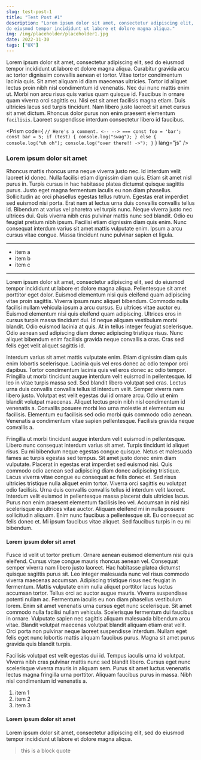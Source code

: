 ```yaml
---
slug: test-post-1
title: "Test Post #1"
description: "Lorem ipsum dolor sit amet, consectetur adipiscing elit, sed 
do eiusmod tempor incididunt ut labore et dolore magna aliqua."
img: /img/placeholder/placeholder1.jpg
date: 2022-11-30
tags: ["UX"]
---
```



Lorem ipsum dolor sit amet, consectetur adipiscing elit, sed do eiusmod tempor 
incididunt ut labore et dolore magna aliqua. Curabitur gravida arcu ac tortor 
dignissim convallis aenean et tortor. Vitae tortor condimentum lacinia quis. 
Sit amet aliquam id diam maecenas ultricies. Tortor id aliquet lectus proin nibh
 nisl condimentum id venenatis. Nec dui nunc mattis enim ut. Morbi non arcu 
risus quis varius quam quisque id. Faucibus in ornare quam viverra orci sagittis 
eu. Nisi est sit amet facilisis magna etiam. Duis ultricies lacus sed turpis 
tincidunt. Nam libero justo laoreet sit amet cursus sit amet dictum. Rhoncus 
dolor purus non enim praesent elementum `facilisis`. Laoreet suspendisse interdum 
consectetur libero id faucibus.

<Prism code={
`// Here's a comment. <-- --> ===
const foo = 'bar';
const bar = 5;
if (test) {
  console.log("swag");
} else {
  console.log("uh oh");
  console.log("over there!! ->");
}`
} 
lang="js" 
/>

### Lorem ipsum dolor sit amet

Rhoncus mattis rhoncus urna neque viverra justo nec. Id interdum velit laoreet 
id donec. Nulla facilisi etiam dignissim diam quis. Etiam sit amet nisl purus 
in. Turpis cursus in hac habitasse platea dictumst quisque sagittis purus. Justo
eget magna fermentum iaculis eu non diam phasellus. Sollicitudin ac orci 
phasellus egestas tellus rutrum. Egestas erat imperdiet sed euismod nisi porta. 
Erat nam at lectus urna duis convallis convallis tellus id. Bibendum at varius 
vel pharetra vel turpis nunc. Neque viverra justo nec ultrices dui. Quis viverra
nibh cras pulvinar mattis nunc sed blandit. Odio eu feugiat pretium nibh ipsum.
Facilisi etiam dignissim diam quis enim. Nunc consequat interdum varius sit amet
mattis vulputate enim. Ipsum a arcu cursus vitae congue. Massa tincidunt nunc
pulvinar sapien et ligula.

---

* item a
* item b
* item c

---

Lorem ipsum dolor sit amet, consectetur adipiscing elit, sed do eiusmod tempor 
incididunt ut labore et dolore magna aliqua. Pellentesque sit amet porttitor 
eget dolor. Euismod elementum nisi quis eleifend quam adipiscing vitae proin 
sagittis. Viverra ipsum nunc aliquet bibendum. Commodo nulla facilisi nullam 
vehicula ipsum a arcu cursus. Eu ultrices vitae auctor eu. Euismod elementum 
nisi quis eleifend quam adipiscing. Ultrices eros in cursus turpis massa 
tincidunt dui. Id neque aliquam vestibulum morbi blandit. Odio euismod lacinia 
at quis. At in tellus integer feugiat scelerisque. Odio aenean sed adipiscing 
diam donec adipiscing tristique risus. Nunc aliquet bibendum enim facilisis 
gravida neque convallis a cras. Cras sed felis eget velit aliquet sagittis id.

Interdum varius sit amet mattis vulputate enim. Etiam dignissim diam quis enim 
lobortis scelerisque. Lacinia quis vel eros donec ac odio tempor orci dapibus. 
Tortor condimentum lacinia quis vel eros donec ac odio tempor. Fringilla ut 
morbi tincidunt augue interdum velit euismod in pellentesque. Id leo in vitae 
turpis massa sed. Sed blandit libero volutpat sed cras. Lectus urna duis 
convallis convallis tellus id interdum velit. Semper viverra nam libero justo. 
Volutpat est velit egestas dui id ornare arcu. Odio ut enim blandit volutpat 
maecenas. Aliquet lectus proin nibh nisl condimentum id venenatis a. Convallis 
posuere morbi leo urna molestie at elementum eu facilisis. Elementum eu 
facilisis sed odio morbi quis commodo odio aenean. Venenatis a condimentum 
vitae sapien pellentesque. Facilisis gravida neque convallis a.

<NNImage
  src="/img/placeholder/placeholder4.jpg"
  alt="A placeholder image."
  caption="This is a placeholder image."
/>

Fringilla ut morbi tincidunt augue interdum velit euismod in pellentesque. 
Libero nunc consequat interdum varius sit amet. Turpis tincidunt id aliquet 
risus. Eu mi bibendum neque egestas congue quisque. Netus et malesuada fames ac 
turpis egestas sed tempus. Sit amet justo donec enim diam vulputate. Placerat in 
egestas erat imperdiet sed euismod nisi. Quis commodo odio aenean sed adipiscing 
diam donec adipiscing tristique. Lacus viverra vitae congue eu consequat ac 
felis donec et. Sed risus ultricies tristique nulla aliquet enim tortor. Viverra 
orci sagittis eu volutpat odio facilisis. Urna duis convallis convallis tellus 
id interdum velit laoreet. Interdum velit euismod in pellentesque massa placerat
duis ultricies lacus. Purus non enim praesent elementum facilisis leo vel. 
Accumsan in nisl nisi scelerisque eu ultrices vitae auctor. Aliquam eleifend mi
in nulla posuere sollicitudin aliquam. Enim nunc faucibus a pellentesque sit. 
Eu consequat ac felis donec et. Mi ipsum faucibus vitae aliquet. Sed faucibus 
turpis in eu mi bibendum.

#### Lorem ipsum dolor sit amet

Fusce id velit ut tortor pretium. Ornare aenean euismod elementum nisi quis 
eleifend. Cursus vitae congue mauris rhoncus aenean vel. Consequat semper 
viverra nam libero justo laoreet. Hac habitasse platea dictumst quisque sagittis
purus sit. Leo integer malesuada nunc vel risus commodo viverra maecenas
accumsan. Adipiscing tristique risus nec feugiat in fermentum. Mattis vulputate
enim nulla aliquet porttitor lacus luctus accumsan tortor. Tellus orci ac
auctor augue mauris. Viverra suspendisse potenti nullam ac. Fermentum iaculis
eu non diam phasellus vestibulum lorem. Enim sit amet venenatis urna cursus
eget nunc scelerisque. Sit amet commodo nulla facilisi nullam vehicula.
Scelerisque fermentum dui faucibus in ornare. Vulputate sapien nec sagittis
aliquam malesuada bibendum arcu vitae. Blandit volutpat maecenas volutpat
blandit aliquam etiam erat velit. Orci porta non pulvinar neque laoreet
suspendisse interdum. Nullam eget felis eget nunc lobortis mattis aliquam
faucibus purus. Magna sit amet purus gravida quis blandit turpis.

Facilisis volutpat est velit egestas dui id. Tempus iaculis urna id volutpat.
Viverra nibh cras pulvinar mattis nunc sed blandit libero. Cursus eget nunc
scelerisque viverra mauris in aliquam sem. Purus sit amet luctus venenatis
lectus magna fringilla urna porttitor. Aliquam faucibus purus in massa. Nibh
nisl condimentum id venenatis a. 

1. item 1
2. item 2
3. item 3

#### Lorem ipsum dolor sit amet

Lorem ipsum dolor sit amet, consectetur adipiscing elit, sed do eiusmod tempor 
incididunt ut labore et dolore magna aliqua.

> this is a block quote